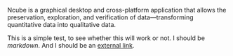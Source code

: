 Ncube is a graphical desktop and cross-platform application that allows the preservation, exploration, and verification of data—transforming quantitative data into qualitative data.

This is a simple test, to see whether this will work or not. I should
be *markdown*. And I should be an [external link](https://sugarcubetools.net).
